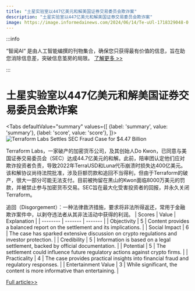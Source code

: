 ```yaml
---
title: "土星实验室以447亿美元和解美国证券交易委员会欺诈案"
description: "土星实验室以447亿美元和解美国证券交易委员会欺诈案"
image: https://image.informedainews.com/2024/06/14/Te-uUl-1718329048-0.jpg
---
```



:::info

“智闻AI“ 是由人工智能编撰的刊物集合，确保您只获得最有价值的信息，旨在助您消除信息差，突破信息茧房的局限。  [了解更多 >>](/)

:::

# 土星实验室以447亿美元和解美国证券交易委员会欺诈案


<Tabs
	defaultValue="summary"
	values={[
	{label: 'summary', value: 'summary'},
	{label: 'score', value: 'score'},
]}>
<TabItem value="summary">
<img
  src="https://image.informedainews.com/2024/06/14/Te-uUl-1718329048-0.jpg"
  alt="Terraform Labs Settles SEC Fraud Case for $4.47 Billion"
/>



Terraform Labs，一家破产的加密货币公司，及其创始人Do Kwon，已同意与美国证券交易委员会（SEC）达成44.7亿美元的和解。此前，陪审团认定他们应对欺诈投资者负责，导致2022年TerraUSD和Luna代币崩溃时损失达400亿美元。该和解协议尚待法院批准，涉及巨额罚款和追回不当得利，但由于Terraform的破产，很大一部分可能无法支付。目前被拘留在黑山的Kwon面临8000万美元的罚款，并被禁止参与加密货币交易。SEC旨在最大化受害投资者的回报，并永久关闭Terraform。

追回（Disgorgement）：一种法律救济措施，要求将非法所得返还，常用于金融欺诈案件中，以剥夺违法者从其非法活动中获得的利润。
</TabItem>
<TabItem value="score">
	| Scores     | Value   | Explanation |
	| -------- | ------- | ------- |
	| Objectivity  | 5    | Content provides a balanced report on the settlement and its implications.    |
	| Social Impact | 6     | The case has sparked extensive discussion on crypto regulations and investor protection.    |
	| Credibility    | 5    | Information is based on a legal settlement, backed by official documentation.    |
	| Potential    | 5    | The settlement could influence future regulatory actions against crypto firms.    |
	| Practicality    | 4    | The case provides practical insights into financial fraud and regulatory responses.    |
	| Entertainment Value    | 3    | While significant, the content is more informative than entertaining.    |
</TabItem>
</Tabs>

[Full article>>](https://asia.nikkei.com/Spotlight/Society/Crime/Terraform-Labs-agrees-to-pay-4.47bn-in-SEC-fraud-case)
